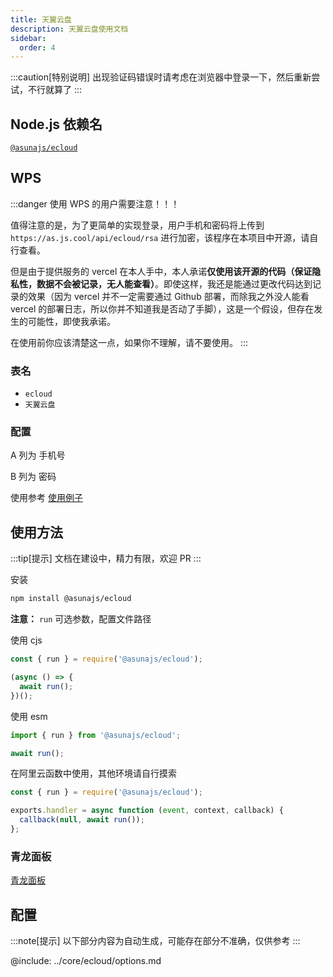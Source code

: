 ```yaml
---
title: 天翼云盘
description: 天翼云盘使用文档
sidebar:
  order: 4
---
```


:::caution[特别说明]
出现验证码错误时请考虑在浏览器中登录一下，然后重新尝试，不行就算了
:::

## Node.js 依赖名

[`@asunajs/ecloud`](https://www.npmjs.com/package/@asunajs/ecloud)

## WPS

:::danger
使用 WPS 的用户需要注意！！！

值得注意的是，为了更简单的实现登录，用户手机和密码将上传到 `https://as.js.cool/api/ecloud/rsa` 进行加密，该程序在本项目中开源，请自行查看。

但是由于提供服务的 vercel 在本人手中，本人承诺**仅使用该开源的代码（保证隐私性，数据不会被记录，无人能查看）**。即使这样，我还是能通过更改代码达到记录的效果（因为 vercel 并不一定需要通过 Github 部署，而除我之外没人能看 vercel 的部署日志，所以你并不知道我是否动了手脚），这是一个假设，但存在发生的可能性，即使我承诺。

在使用前你应该清楚这一点，如果你不理解，请不要使用。
:::

### 表名

- `ecloud`
- `天翼云盘`

### 配置

A 列为 手机号

B 列为 密码

使用参考 [使用例子](/demo/wps/)

## 使用方法

:::tip[提示]
文档在建设中，精力有限，欢迎 PR
:::

安装

```bash
npm install @asunajs/ecloud
```

**注意：** `run` 可选参数，配置文件路径

使用 cjs

```js
const { run } = require('@asunajs/ecloud');

(async () => {
  await run();
})();
```

使用 esm

```js
import { run } from '@asunajs/ecloud';

await run();
```

在阿里云函数中使用，其他环境请自行摸索

```js
const { run } = require('@asunajs/ecloud');

exports.handler = async function (event, context, callback) {
  callback(null, await run());
};
```

### 青龙面板

[青龙面板](/guides/qinglong/)

## 配置

:::note[提示]
以下部分内容为自动生成，可能存在部分不准确，仅供参考
:::

@include: ../core/ecloud/options.md
